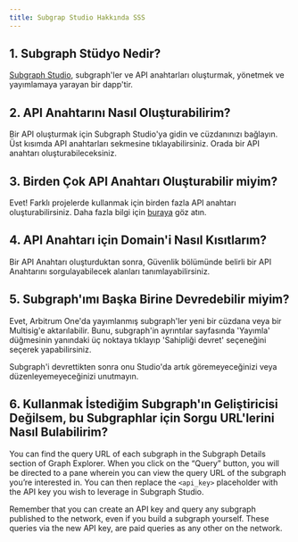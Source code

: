```yaml
---
title: Subgrap Studio Hakkında SSS
---
```


## 1. Subgraph Stüdyo Nedir?

[Subgraph Studio](https://thegraph.com/studio/), subgraph'ler ve API anahtarları oluşturmak, yönetmek ve yayımlamaya yarayan bir dapp'tir.

## 2. API Anahtarını Nasıl Oluşturabilirim?

Bir API oluşturmak için Subgraph Studio'ya gidin ve cüzdanınızı bağlayın. Üst kısımda API anahtarları sekmesine tıklayabilirsiniz. Orada bir API anahtarı oluşturabileceksiniz.

## 3. Birden Çok API Anahtarı Oluşturabilir miyim?

Evet! Farklı projelerde kullanmak için birden fazla API anahtarı oluşturabilirsiniz. Daha fazla bilgi için [buraya](https://thegraph.com/studio/apikeys/) göz atın.

## 4. API Anahtarı için Domain'i Nasıl Kısıtlarım?

Bir API Anahtarı oluşturduktan sonra, Güvenlik bölümünde belirli bir API Anahtarını sorgulayabilecek alanları tanımlayabilirsiniz.

## 5. Subgraph'ımı Başka Birine Devredebilir miyim?

Evet, Arbitrum One'da yayımlanmış subgraph'ler yeni bir cüzdana veya bir Multisig'e aktarılabilir. Bunu, subgraph'in ayrıntılar sayfasında 'Yayımla' düğmesinin yanındaki üç noktaya tıklayıp 'Sahipliği devret' seçeneğini seçerek yapabilirsiniz.

Subgraph'i devrettikten sonra onu Studio'da artık göremeyeceğinizi veya düzenleyemeyeceğinizi unutmayın.

## 6. Kullanmak İstediğim Subgraph'ın Geliştiricisi Değilsem, bu Subgraphlar için Sorgu URL'lerini Nasıl Bulabilirim?

You can find the query URL of each subgraph in the Subgraph Details section of Graph Explorer. When you click on the “Query” button, you will be directed to a pane wherein you can view the query URL of the subgraph you’re interested in. You can then replace the `<api_key>` placeholder with the API key you wish to leverage in Subgraph Studio.

Remember that you can create an API key and query any subgraph published to the network, even if you build a subgraph yourself. These queries via the new API key, are paid queries as any other on the network.
